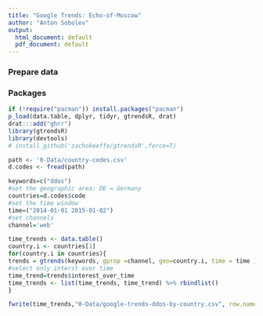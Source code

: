 ```yaml
---
title: "Google Trends: Echo-of-Moscow"
author: "Anton Sobolev"
output:
  html_document: default
  pdf_document: default
---
```

### Prepare data
### Packages
```r
if (!require("pacman")) install.packages("pacman")
p_load(data.table, dplyr, tidyr, gtrendsR, drat)
drat:::add("ghrr") 
library(gtrendsR)
library(devtools)
# install_github('zachokeeffe/gtrendsR',force=T)
```

```r
path <- '0-Data/country-codes.csv'
d.codes <- fread(path)
```

```r
keywords=c("ddos")
#set the geographic area: DE = Germany
countries=d.codes$code
#set the time window
time=("2014-01-01 2015-01-02")
#set channels 
channel='web'
```

```r
time_trends <- data.table()
country.i <- countries[1]
for(country.i in countries){
trends = gtrends(keywords, gprop =channel, geo=country.i, time = time )
#select only interst over time 
time_trend=trends$interest_over_time
time_trends <- list(time_trends, time_trend) %>% rbindlist()
}
```

```r
fwrite(time_trends,"0-Data/google-trends-ddos-by-country.csv", row.names = F, quote = F, append = T)
```

